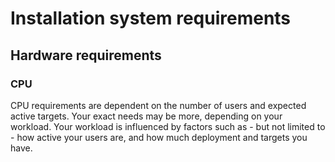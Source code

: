 # Installation system requirements

## Hardware requirements

### CPU

CPU requirements are dependent on the number of users and expected active
targets. Your exact needs may be more, depending on your workload. Your workload
is influenced by factors such as - but not limited to - how active your users
are, and how much deployment and targets you have.
